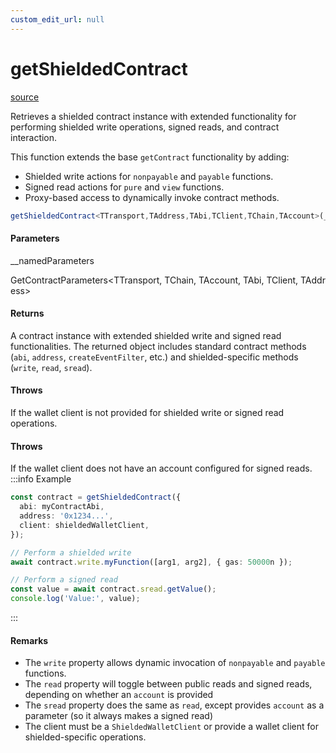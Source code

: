 ```yaml
---
custom_edit_url: null
---
```


# getShieldedContract
<div className="doc-side">
<div className="doc-main-source">

[source](https://github.com/SeismicSystems/seismic-client/blob/9a8e456/packages/seismic-viem/src/contract/contract.ts#L139)

</div>
</div>

<div className="doc-subtitle">

Retrieves a shielded contract instance with extended functionality for performing
shielded write operations, signed reads, and contract interaction.

This function extends the base `getContract` functionality by adding:
- Shielded write actions for `nonpayable` and `payable` functions.
- Signed read actions for `pure` and `view` functions.
- Proxy-based access to dynamically invoke contract methods.

</div>

```ts
getShieldedContract<TTransport,TAddress,TAbi,TClient,TChain,TAccount>(__namedParameters: GetContractParameters<TTransport, TChain, TAccount, TAbi, TClient, TAddress>): GetContractReturnType<TAbi, TClient, TAddress> & SignedReadContractReturnType<TAbi, TClient>
```

<h4>Parameters</h4>

<div className="doc-param">

<div className="doc-param-header">

<span className="doc-name">__namedParameters</span>

<div className="doc-type">

GetContractParameters&lt;TTransport,&nbsp;TChain,&nbsp;TAccount,&nbsp;TAbi,&nbsp;TClient,&nbsp;TAddress&gt;

</div>

</div>

</div>

<h4 className="doc-comment-title">Returns</h4>

A contract instance with extended shielded write and signed read functionalities.
The returned object includes standard contract methods (`abi`, `address`, `createEventFilter`, etc.)
and shielded-specific methods (`write`, `read`, `sread`).
<h4 className="doc-comment-title">Throws</h4>

If the wallet client is not provided for shielded write or signed read operations.
<h4 className="doc-comment-title">Throws</h4>

If the wallet client does not have an account configured for signed reads.
:::info Example

```typescript
const contract = getShieldedContract({
  abi: myContractAbi,
  address: '0x1234...',
  client: shieldedWalletClient,
});

// Perform a shielded write
await contract.write.myFunction([arg1, arg2], { gas: 50000n });

// Perform a signed read
const value = await contract.sread.getValue();
console.log('Value:', value);
```

:::
<h4 className="doc-comment-title">Remarks</h4>

- The `write` property allows dynamic invocation of `nonpayable` and `payable` functions.
- The `read` property will toggle between public reads and signed reads, depending on whether an `account` is provided
- The `sread` property does the same as `read`, except provides `account` as a parameter (so it always makes a signed read)
- The client must be a `ShieldedWalletClient` or provide a wallet client for shielded-specific operations.